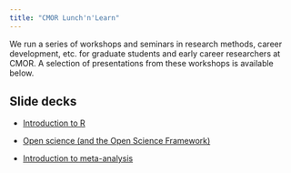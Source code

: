 ```yaml
---
title: "CMOR Lunch'n'Learn"
---
```


We run a series of workshops and seminars in research methods, career development, etc. for graduate students and early career researchers at CMOR. A selection of presentations from these workshops is available below.

## Slide decks

* [Introduction to R](presentations/Intro-to-R.qmd)

* [Open science (and the Open Science Framework)](presentations/osf.qmd)

* [Introduction to meta-analysis](presentations/meta-analysis.qmd)
